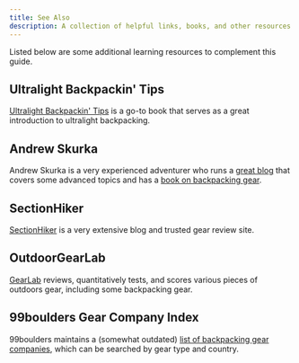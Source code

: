 ```yaml
---
title: See Also
description: A collection of helpful links, books, and other resources for backpacking
---
```


Listed below are some additional learning resources to complement this guide.

## Ultralight Backpackin' Tips

[Ultralight Backpackin' Tips](https://www.amazon.com/dp/0762763841/) is a go-to book that serves as a great introduction to ultralight backpacking.

## Andrew Skurka

Andrew Skurka is a very experienced adventurer who runs a [great blog](https://andrewskurka.com/blog/) that covers some advanced topics and has a [book on backpacking gear](https://www.amazon.com/dp/1426217846).

## SectionHiker

[SectionHiker](https://sectionhiker.com/) is a very extensive blog and trusted gear review site.

## OutdoorGearLab

[GearLab](https://www.outdoorgearlab.com/) reviews, quantitatively tests, and scores various pieces of outdoors gear, including some backpacking gear.

## 99boulders Gear Company Index

99boulders maintains a (somewhat outdated) [list of backpacking gear companies](https://www.99boulders.com/ultralight-backpacking-gear-vendors), which can be searched by gear type and country.